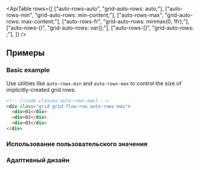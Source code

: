 

<ApiTable
  rows={[
    ["auto-rows-auto", "grid-auto-rows: auto;"],
    ["auto-rows-min", "grid-auto-rows: min-content;"],
    ["auto-rows-max", "grid-auto-rows: max-content;"],
    ["auto-rows-fr", "grid-auto-rows: minmax(0, 1fr);"],
    ["auto-rows-(<custom-property>)", "grid-auto-rows: var(<custom-property>);"],
    ["auto-rows-[<value>]", "grid-auto-rows: <value>;"],
  ]}
/>

## Примеры

### Basic example

Use utilities like `auto-rows-min` and `auto-rows-max` to control the size of implicitly-created grid rows:

```html
<!-- [!code classes:auto-rows-max] -->
<div class="grid grid-flow-row auto-rows-max">
  <div>01</div>
  <div>02</div>
  <div>03</div>
</div>
```

### Использование пользовательского значения

<UsingACustomValue utility="auto-rows" name="size of implicitly-created grid rows" value="minmax(0,2fr)" />

### Адаптивный дизайн

<ResponsiveDesign
  property="grid-auto-rows"
  defaultClass="grid grid-flow-row auto-rows-max"
  featuredClass="auto-rows-min"
/>
